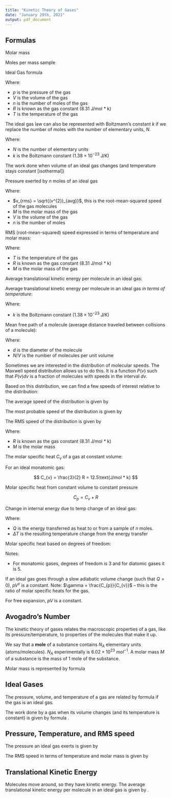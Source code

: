 ```yaml
---
title: "Kinetic Theory of Gases"
date: "January 29th, 2021"
output: pdf_document
---
```


## Formulas

Molar mass

\begin{equation}
    \label{eq:molar_mass}
    M = m N_{A}
\end{equation}

Moles per mass sample

\begin{equation}
    \label{eq:moles_per_mass_sample}
    n = \frac{N}{N_{A}} = \frac{M_{sam}}{M} = \frac{M_{sam}}{m N_{A}}
\end{equation}

Ideal Gas formula

\begin{equation}
    \label{eq:ideal_gas_law}
    pV = nRT
\end{equation}

Where:

* $p$ is the pressure of the gas
* $V$ is the volume of the gas
* $n$ is the number of moles of the gas
* $R$ is known as the gas constant ($8.31$ J/mol * k)
* $T$ is the temperature of the gas

The ideal gas law can also be represented with Boltzmann's constant $k$ if we replace the number of moles with the number of elementary units, $N$.

\begin{equation}
    \label{eq:ideal_gas_law_molecules}
    pV = NkT
\end{equation}

Where:

* $N$ is the number of elementary units
* $k$ is the Boltzmann constant ($1.38 \times 10^{-23}$ J/K)

The work done when volume of an ideal gas changes (and temperature stays constant [isothermal])

\begin{equation}
    \label{eq:isothermal_process_work}
    W = nRT ln ( \frac{V_{f}}{V_{i}} )
\end{equation}

Pressure exerted by $n$ moles of an ideal gas

\begin{equation}
    \label{eq:ideal_gas_pressure}
    p = \frac{n M v^{2}_{rms}}{3V}
\end{equation}

Where:

* $v_{rms} = \sqrt{(v^{2})_{avg}}$, this is the root-mean-squared speed of the gas molecules
* $M$ is the molar mass of the gas
* $V$ is the volume of the gas
* $n$ is the number of moles

RMS (root-mean-squared) speed expressed in terms of temperature and molar mass:

\begin{equation}
    \label{eq:rms_terms_temperature}
    v_{rms} = \sqrt{\frac{3RT}{M}}
\end{equation}

Where:

* $T$ is the temperature of the gas
* $R$ is known as the gas constant ($8.31$ J/mol * k)
* $M$ is the molar mass of the gas

Average translational kinetic energy per molecule in an ideal gas:

\begin{equation}
    \label{eq:translational_kinetic_energy}
    K_{avg} = \frac{1}{2} m v^{2}_{rms}
\end{equation}

Average translational kinetic energy per molecule in an ideal gas _in terms of temperature_:

\begin{equation}
    \label{eq:translational_kinetic_energy_temperature}
    K_{avg} = \frac{3}{2} k T
\end{equation}

Where:

* $k$ is the Boltzmann constant ($1.38 \times 10^{-23}$ J/K)

Mean free path of a molecule (average distance traveled between collisions of a molecule):

\begin{equation}
    \label{eq:mean_free_path}
    \lambda = \frac{1}{\sqrt{2} \pi d^{2} N/V}
\end{equation}

Where:

* $d$ is the diameter of the molecule
* $N/V$ is the number of molecules per unit volume

Sometimes we are interested in the distribution of molecular speeds. The Maxwell speed distribution allows us to do this. It is a function $P(v)$ such that $P(v) dv$ is a fraction of molecules with speeds in the interval $dv$.

\begin{equation}
    \label{eq:maxwell_speed_distribution}
    P(v) = 4 \pi ( \frac{M}{2 \pi RT} )^{\frac{3}{2}} v^{2} e^{\frac{-M v^{2}}{2RT}}
\end{equation}

Based on this distribution, we can find a few speeds of interest relative to the distribution:

The average speed of the distribution is given by

\begin{equation}
    \label{eq:avg_speed_maxwell_dist}
    v_{avg} = \frac{8RT}{\pi M}
\end{equation}

The most probable speed of the distribution is given by

\begin{equation}
    \label{eq:probable_speed_maxwell_dist}
    v_{p} = \frac{2RT}{M}
\end{equation}

The RMS speed of the distribution is given by

\begin{equation}
    \label{eq:rms_speed_maxwell_dist}
    v_{rms} = \frac{3RT}{M}
\end{equation}

Where:

* $R$ is known as the gas constant ($8.31$ J/mol * k)
* $M$ is the molar mass

The molar specific heat $C_{v}$ of a gas at constant volume:

\begin{equation}
    \label{eq:molar_specific_heat}
    C_{v} = \frac{Q}{n \Delta T} = \frac{\Delta E_{int}}{n \Delta T}
\end{equation}

For an ideal monatomic gas:

$$
C_{v} = \frac{3}{2} R = 12.5\text{J/mol * k}
$$

Molar specific heat from constant volume to constant pressure

$$
C_{p} = C_{v} + R
$$

Change in internal energy due to temp change of an ideal gas:

\begin{equation}
    \label{eq:work_ideal_gas_deltatemp}
    \Delta E_{int} = n C_{v} \Delta T
\end{equation}

Where:

* $Q$ is the energy transferred as heat to or from a sample of $n$ moles.
* $\Delta T$ is the resulting temperature change from the energy transfer

Molar specific heat based on degrees of freedom:

\begin{equation}
    \label{eq:molar_specific_heat_dof}
    C_{v} = ( \frac{f}{2} ) R
\end{equation}

Notes:

* For monatomic gases, degrees of freedom is 3 and for diatomic gases it is 5.

If an ideal gas goes through a slow adiabatic volume change (such that $Q = 0$), $p V^{\gamma}$ is a constant. Note: $\gamma = \frac{C_{p}}{C_{v}}$ -- this is the ratio of molar specific heats for the gas.

For free expansion, $pV$ is a constant.

## Avogadro's Number

The kinetic theory of gases relates the macroscopic properties of a gas, like its pressure/temperature, to properties of the molecules that make it up.

We say that a **mole** of a substance contains $N_{A}$ elementary units (atoms/molecules). $N_{A}$ experimentally is $6.02 \times 10^{23}\ mol^{-1}$. A molar mass $M$ of a substance is the mass of 1 mole of the substance.

Molar mass is represented by formula \ref{eq:molar_mass}

## Ideal Gases

The pressure, volume, and temperature of a gas are related by formula \ref{eq:ideal_gas_law} if the gas is an ideal gas.

The work done by a gas when its volume changes (and its temperature is constant) is given by formula \ref{eq:isothermal_process_work}.

## Pressure, Temperature, and RMS speed

The pressure an ideal gas exerts is given by \ref{eq:ideal_gas_pressure}

The RMS speed in terms of temperature and molar mass is given by \ref{eq:rms_terms_temperature}

## Translational Kinetic Energy

Molecules move around, so they have kinetic energy. The average translational kinetic energy per molecule in an ideal gas is given by \ref{eq:translational_kinetic_energy}.
